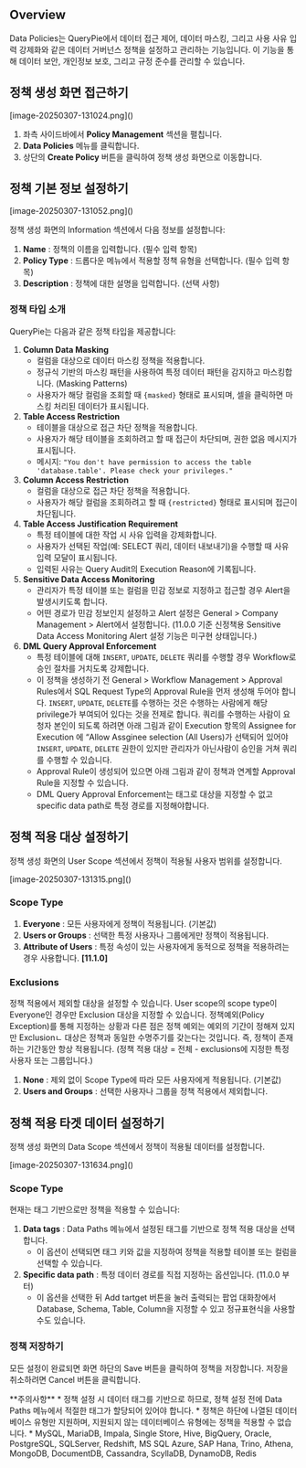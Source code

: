 
## Overview
Data Policies는 QueryPie에서 데이터 접근 제어, 데이터 마스킹, 그리고 사용 사유 입력 강제화와 같은 데이터 거버넌스 정책을 설정하고 관리하는 기능입니다. 이 기능을 통해 데이터 보안, 개인정보 보호, 그리고 규정 준수를 관리할 수 있습니다.

## 정책 생성 화면 접근하기
<p align="center">
<div>[image-20250307-131024.png]()</div>
</p>

1. 좌측 사이드바에서  **Policy Management**  섹션을 펼칩니다.
2. **Data Policies**  메뉴를 클릭합니다.
3. 상단의  **Create Policy**  버튼을 클릭하여 정책 생성 화면으로 이동합니다.

## 정책 기본 정보 설정하기
<p align="center">
<div>[image-20250307-131052.png]()</div>
</p>

정책 생성 화면의 Information 섹션에서 다음 정보를 설정합니다:

1. **Name** : 정책의 이름을 입력합니다. (필수 입력 항목)
2. **Policy Type** : 드롭다운 메뉴에서 적용할 정책 유형을 선택합니다. (필수 입력 항목)
3. **Description** : 정책에 대한 설명을 입력합니다. (선택 사항)

### 정책 타입 소개
QueryPie는 다음과 같은 정책 타입을 제공합니다:

1. **Column Data Masking**
    * 컬럼을 대상으로 데이터 마스킹 정책을 적용합니다.
    * 정규식 기반의 마스킹 패턴을 사용하여 특정 데이터 패턴을 감지하고 마스킹합니다. (Masking Patterns)
    * 사용자가 해당 컬럼을 조회할 때 `{masked}` 형태로 표시되며, 셀을 클릭하면 마스킹 처리된 데이터가 표시됩니다.
2. **Table Access Restriction**
    * 테이블을 대상으로 접근 차단 정책을 적용합니다.
    * 사용자가 해당 테이블을 조회하려고 할 때 접근이 차단되며, 권한 없음 메시지가 표시됩니다.
    * 메시지: `"You don't have permission to access the table 'database.table'. Please check your privileges."`
3. **Column Access Restriction**
    * 컬럼을 대상으로 접근 차단 정책을 적용합니다.
    * 사용자가 해당 컬럼을 조회하려고 할 때 `{restricted}` 형태로 표시되며 접근이 차단됩니다.
4. **Table Access Justification Requirement**
    * 특정 테이블에 대한 작업 시 사유 입력을 강제화합니다.
    * 사용자가 선택된 작업(예: SELECT 쿼리, 데이터 내보내기)을 수행할 때 사유 입력 모달이 표시됩니다.
    * 입력된 사유는 Query Audit의 Execution Reason에 기록됩니다.
5. **Sensitive Data Access Monitoring**
    * 관리자가 특정 테이블 또는 컬럼을 민감 정보로 지정하고 접근할 경우 Alert을 발생시키도록 합니다.
    * 어떤 경로가 민감 정보인지 설정하고 Alert 설정은 General &gt; Company Management &gt; Alert에서 설정합니다. (11.0.0 기준 신정책용 Sensitive Data Access Monitoring Alert 설정 기능은 미구현 상태입니다.)
6. **DML Query Approval Enforcement**
    * 특정 테이블에 대해 `INSERT`, `UPDATE`, `DELETE` 쿼리를 수행할 경우 Workflow로 승인 절차를 거치도록 강제합니다.
    * 이 정책을 생성하기 전 General &gt; Workflow Management &gt; Approval Rules에서 SQL Request Type의 Approval Rule을 먼저 생성해 두어야 합니다. `INSERT`, `UPDATE`, `DELETE`를 수행하는 것은 수행하는 사람에게 해당 privilege가 부여되어 있다는 것을 전제로 합니다. 쿼리를 수행하는 사람이 요청자 본인이 되도록 하려면 아래 그림과 같이 Execution 항목의 Assignee for Execution 에 “Allow Assginee selection (All Users)가 선택되어 있어야 `INSERT`, `UPDATE`, `DELETE` 권한이 있지만 관리자가 아닌사람이 승인을 거쳐 쿼리를 수행할 수 있습니다.
    * Approval Rule이 생성되어 있으면 아래 그림과 같이 정책과 연계할 Approval Rule을 지정할 수 있습니다.
    * DML Query Approval Enforcement는 태그로 대상을 지정할 수 없고 specific data path로 특정 경로를 지정해야합니다.

## 정책 적용 대상 설정하기
정책 생성 화면의 User Scope 섹션에서 정책이 적용될 사용자 범위를 설정합니다.

<p align="center">
<div>[image-20250307-131315.png]()</div>
</p>

### Scope Type
1. **Everyone** : 모든 사용자에게 정책이 적용됩니다. (기본값)
2. **Users or Groups** : 선택한 특정 사용자나 그룹에게만 정책이 적용됩니다.
3. **Attribute of Users**  : 특정 속성이 있는 사용자에게 동적으로 정책을 적용하려는 경우 사용합니다. **[11.1.0]**

### Exclusions
정책 적용에서 제외할 대상을 설정할 수 있습니다. User scope의 scope type이  Everyone인 경우만 Exclusion 대상을 지정할 수 있습니다. 정책예외(Policy Exception)를 통해 지정하는 상황과 다른 점은 정책 예외는 예외의 기간이 정해져 있지만 Exclusionㄴ 대상은 정책과 동일한 수명주기를 갖는다는 것입니다. 즉, 정책이 존재하는 기간동안 항상 적용됩니다. (정책 적용 대상 = 전체 - exclusions에 지정한 특정 사용자 또는 그룹입니다.)

1. **None** : 제외 없이 Scope Type에 따라 모든 사용자에게 적용됩니다. (기본값)
2. **Users and Groups** : 선택한 사용자나 그룹을 정책 적용에서 제외합니다.

## 정책 적용 타겟 데이터 설정하기
정책 생성 화면의 Data Scope 섹션에서 정책이 적용될 데이터를 설정합니다.

<p align="center">
<div>[image-20250307-131634.png]()</div>
</p>

### Scope Type
현재는 태그 기반으로만 정책을 적용할 수 있습니다:

1. **Data tags** : Data Paths 메뉴에서 설정된 태그를 기반으로 정책 적용 대상을 선택합니다.
    * 이 옵션이 선택되면 태그 키와 값을 지정하여 정책을 적용할 테이블 또는 컬럼을 선택할 수 있습니다.
2. **Specific data path** : 특정 데이터 경로를 직접 지정하는 옵션입니다. (11.0.0 부터)
    * 이 옵션을 선택한 뒤 Add tartget 버튼을 눌러 출력되는 팝업 대화창에서 Database, Schema, Table, Column을 지정할 수 있고 정규표현식을 사용할 수도 있습니다.

### 정책 저장하기
모든 설정이 완료되면 화면 하단의 Save 버튼을 클릭하여 정책을 저장합니다. 저장을 취소하려면 Cancel 버튼을 클릭합니다.

<Callout type="important">
**주의사항** 
* 정책 설정 시 데이터 태그를 기반으로 하므로, 정책 설정 전에 Data Paths 메뉴에서 적절한 태그가 할당되어 있어야 합니다.
* 정책은 하단에 나열된 데이터베이스 유형만 지원하며, 지원되지 않는 데이터베이스 유형에는 정책을 적용할 수 없습니다.
    * MySQL, MariaDB, Impala, Single Store, Hive, BigQuery, Oracle, PostgreSQL, SQLServer, Redshift, MS SQL Azure, SAP Hana, Trino, Athena, MongoDB, DocumentDB, Cassandra, ScyllaDB, DynamoDB, Redis
</Callout>
